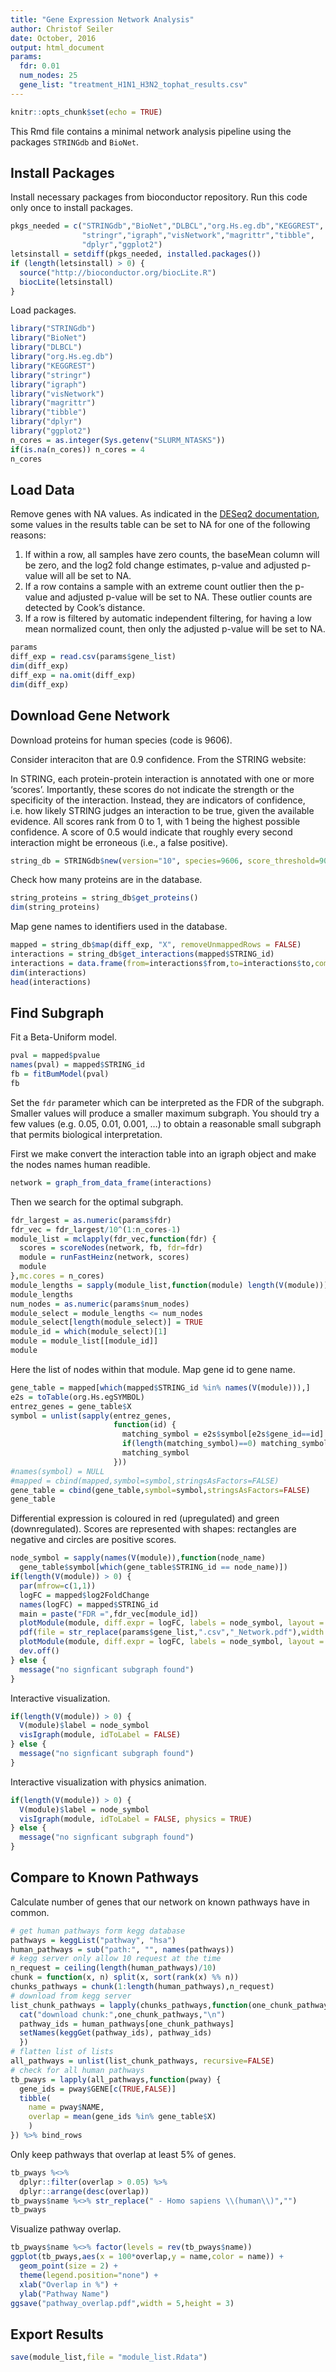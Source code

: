 ```yaml
---
title: "Gene Expression Network Analysis"
author: Christof Seiler
date: October, 2016
output: html_document
params:
  fdr: 0.01
  num_nodes: 25
  gene_list: "treatment_H1N1_H3N2_tophat_results.csv"
---
```


```r
knitr::opts_chunk$set(echo = TRUE)
```

This Rmd file contains a minimal network analysis pipeline using the packages ``STRINGdb`` and ``BioNet``.

## Install Packages

Install necessary packages from bioconductor repository. Run this code only once to install packages.

```r
pkgs_needed = c("STRINGdb","BioNet","DLBCL","org.Hs.eg.db","KEGGREST",
                "stringr","igraph","visNetwork","magrittr","tibble",
                "dplyr","ggplot2")
letsinstall = setdiff(pkgs_needed, installed.packages()) 
if (length(letsinstall) > 0) {
  source("http://bioconductor.org/biocLite.R")
  biocLite(letsinstall)
}
```

Load packages.

```r
library("STRINGdb")
library("BioNet")
library("DLBCL")
library("org.Hs.eg.db")
library("KEGGREST")
library("stringr")
library("igraph")
library("visNetwork")
library("magrittr")
library("tibble")
library("dplyr")
library("ggplot2")
n_cores = as.integer(Sys.getenv("SLURM_NTASKS"))
if(is.na(n_cores)) n_cores = 4
n_cores
```

## Load Data

Remove genes with NA values. As indicated in the [DESeq2 documentation](https://www.bioconductor.org/packages/devel/bioc/vignettes/DESeq2/inst/doc/DESeq2.pdf), some values in the results table can be set to NA for one of the following reasons:

1. If within a row, all samples have zero counts, the baseMean column will be zero, and the log2 fold change estimates, p-value and adjusted p-value will all be set to NA.
2. If a row contains a sample with an extreme count outlier then the p-value and adjusted p-value will be set to NA. These outlier counts are detected by Cook's distance.
3. If a row is filtered by automatic independent filtering, for having a low mean normalized count, then only the adjusted p-value will be set to NA.

```r
params
diff_exp = read.csv(params$gene_list)
dim(diff_exp)
diff_exp = na.omit(diff_exp)
dim(diff_exp)
```

## Download Gene Network

Download proteins for human species (code is 9606).

Consider interaciton that are 0.9 confidence. From the STRING website: 

In STRING, each protein-protein interaction is annotated with one or more 'scores'. Importantly, these scores do not indicate the strength or the specificity of the interaction. Instead, they are indicators of confidence, i.e. how likely STRING judges an interaction to be true, given the available evidence. All scores rank from 0 to 1, with 1 being the highest possible confidence. A score of 0.5 would indicate that roughly every second interaction might be erroneous (i.e., a false positive).

```r
string_db = STRINGdb$new(version="10", species=9606, score_threshold=900, input_directory="")
```

Check how many proteins are in the database.

```r
string_proteins = string_db$get_proteins()
dim(string_proteins)
```

Map gene names to identifiers used in the database.

```r
mapped = string_db$map(diff_exp, "X", removeUnmappedRows = FALSE)
interactions = string_db$get_interactions(mapped$STRING_id)
interactions = data.frame(from=interactions$from,to=interactions$to,combined_score=interactions$combined_score)
dim(interactions)
head(interactions)
```

## Find Subgraph

Fit a Beta-Uniform model.

```r
pval = mapped$pvalue
names(pval) = mapped$STRING_id
fb = fitBumModel(pval)
fb
```

Set the ``fdr`` parameter which can be interpreted as the FDR of the subgraph. Smaller values will produce a smaller maximum subgraph. You should try a few values (e.g. 0.05, 0.01, 0.001, ...) to obtain a reasonable small subgraph that permits biological interpretation.

First we make convert the interaction table into an igraph object and make the nodes names human readible.

```r
network = graph_from_data_frame(interactions)
```

Then we search for the optimal subgraph.

```r
fdr_largest = as.numeric(params$fdr)
fdr_vec = fdr_largest/10^(1:n_cores-1)
module_list = mclapply(fdr_vec,function(fdr) {
  scores = scoreNodes(network, fb, fdr=fdr)
  module = runFastHeinz(network, scores)
  module
},mc.cores = n_cores)
module_lengths = sapply(module_list,function(module) length(V(module)))
module_lengths
num_nodes = as.numeric(params$num_nodes)
module_select = module_lengths <= num_nodes
module_select[length(module_select)] = TRUE
module_id = which(module_select)[1]
module = module_list[[module_id]]
module
```

Here the list of nodes within that module. Map gene id to gene name.

```r
gene_table = mapped[which(mapped$STRING_id %in% names(V(module))),]
e2s = toTable(org.Hs.egSYMBOL)
entrez_genes = gene_table$X
symbol = unlist(sapply(entrez_genes,
                       function(id) {
                         matching_symbol = e2s$symbol[e2s$gene_id==id]
                         if(length(matching_symbol)==0) matching_symbol = "No_Symbol_Found"
                         matching_symbol
                       }))
#names(symbol) = NULL
#mapped = cbind(mapped,symbol=symbol,stringsAsFactors=FALSE)
gene_table = cbind(gene_table,symbol=symbol,stringsAsFactors=FALSE)
gene_table
```

Differential expression is coloured in red (upregulated) and green (downregulated). Scores are represented with shapes: rectangles are negative and circles are positive scores.

```r
node_symbol = sapply(names(V(module)),function(node_name) 
  gene_table$symbol[which(gene_table$STRING_id == node_name)])
if(length(V(module)) > 0) {
  par(mfrow=c(1,1))
  logFC = mapped$log2FoldChange
  names(logFC) = mapped$STRING_id
  main = paste("FDR =",fdr_vec[module_id])
  plotModule(module, diff.expr = logFC, labels = node_symbol, layout = layout.kamada.kawai,main = main)
  pdf(file = str_replace(params$gene_list,".csv","_Network.pdf"),width = 8,height = 8)
  plotModule(module, diff.expr = logFC, labels = node_symbol, layout = layout.kamada.kawai,main = main)
  dev.off()
} else {
  message("no signficant subgraph found")
}
```

Interactive visualization.

```r
if(length(V(module)) > 0) {
  V(module)$label = node_symbol
  visIgraph(module, idToLabel = FALSE)
} else {
  message("no signficant subgraph found")
}
```

Interactive visualization with physics animation.

```r
if(length(V(module)) > 0) {
  V(module)$label = node_symbol
  visIgraph(module, idToLabel = FALSE, physics = TRUE)
} else {
  message("no signficant subgraph found")
}
```

## Compare to Known Pathways

Calculate number of genes that our network on known pathways have in common.

```r
# get human pathways form kegg database
pathways = keggList("pathway", "hsa")
human_pathways = sub("path:", "", names(pathways))
# kegg server only allow 10 request at the time
n_request = ceiling(length(human_pathways)/10)
chunk = function(x, n) split(x, sort(rank(x) %% n))
chunks_pathways = chunk(1:length(human_pathways),n_request)
# download from kegg server
list_chunk_pathways = lapply(chunks_pathways,function(one_chunk_pathways) {
  cat("download chunk:",one_chunk_pathways,"\n")
  pathway_ids = human_pathways[one_chunk_pathways]
  setNames(keggGet(pathway_ids), pathway_ids)
  })
# flatten list of lists
all_pathways = unlist(list_chunk_pathways, recursive=FALSE)
# check for all human pathways
tb_pways = lapply(all_pathways,function(pway) {
  gene_ids = pway$GENE[c(TRUE,FALSE)]
  tibble(
    name = pway$NAME,
    overlap = mean(gene_ids %in% gene_table$X)
    )
}) %>% bind_rows
```

Only keep pathways that overlap at least 5% of genes.

```r
tb_pways %<>% 
  dplyr::filter(overlap > 0.05) %>% 
  dplyr::arrange(desc(overlap))
tb_pways$name %<>% str_replace(" - Homo sapiens \\(human\\)","")
tb_pways
```

Visualize pathway overlap.

```r
tb_pways$name %<>% factor(levels = rev(tb_pways$name))
ggplot(tb_pways,aes(x = 100*overlap,y = name,color = name)) + 
  geom_point(size = 2) +
  theme(legend.position="none") +
  xlab("Overlap in %") +
  ylab("Pathway Name")
ggsave("pathway_overlap.pdf",width = 5,height = 3)
```

## Export Results

```r
save(module_list,file = "module_list.Rdata")
```
